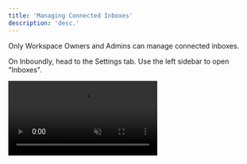 ```yaml
---
title: 'Managing Connected Inboxes'
description: 'desc.'
---
```


<Note>Only Workspace Owners and Admins can manage connected inboxes.</Note>

On Inboundly, head to the Settings tab. Use the left sidebar to open "Inboxes".

<video autoplay="true" muted="true" loop playsinline className="w-full aspect-video" src="/videos/guides_open_inbox_settings.mp4" />

On each connected inbox, you'll see options to either "Remove" or "Set Primary".

Your **primary inbox** is your default Inboundly inbox. This is the inbox that will load when you first sign in to your Inboundly dashboard.

To **remove an account**, simply press "Remove" and follow the instructions. When you remove a connected inbox, it will delete all data linked to that inbox. This includes all of your leads, labels, lists, follow-up reminders, quick replies, and more. Essentially, you will need to set up your inbox from scratch if you want to reconnect this account later.
